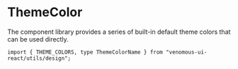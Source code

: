 
<Meta title="utils/design/ThemeColor" />

# ThemeColor

The component library provides a series of built-in default theme colors that can be used directly.

```tsx
import { THEME_COLORS, type ThemeColorName } from "venomous-ui-react/utils/design";
```
